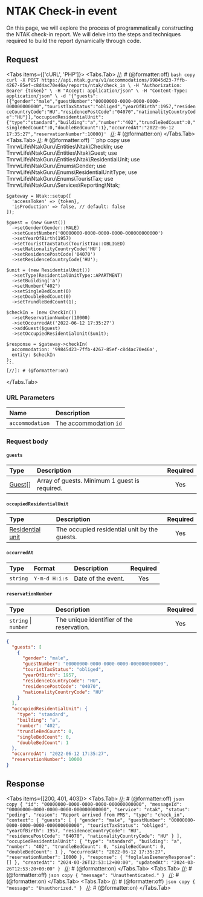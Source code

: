 
# NTAK Check-in event

On this page, we will explore the process of programmatically constructing the NTAK check-in report.
We will delve into the steps and techniques required to build the report dynamically through code.

## Request

<Protocol method="POST" path="/v1/accommodations/{accommodation}/reports/ntak/check_in" />

<Tabs items={['cURL', 'PHP']}>
  <Tabs.Tab>
    [//]: # (@formatter:off)
    ```bash copy
    curl -X POST https://api.ntak.guru/v1/accommodations/99845d23-7ffb-4267-85ef-c8d4ac70e46a/reports/ntak/check_in \
      -H "Authorization: Bearer {token}" \
      -H "Accept: application/json" \
      -H "Content-Type: application/json" \
      -d '{"guests":[{"gender":"male","guestNumber":"00000000-0000-0000-0000-000000000000","touristTaxStatus":"obliged","yearOfBirth":1957,"residenceCountryCode":"HU","residencePostCode":"04070","nationalityCountryCode":"HU"}],"occupiedResidentialUnit":{"type":"standard","building":"a","number":"402","trundleBedCount":0,"singleBedCount":0,"doubleBedCount":1},"occurredAt":"2022-06-12 17:35:27","reservationNumber":10000}'
    ```
    [//]: # (@formatter:on)
  </Tabs.Tab>
  <Tabs.Tab>
    [//]: # (@formatter:off)
    ```php copy
    use TmrwLife\NtakGuru\Entities\Ntak\CheckIn;
    use TmrwLife\NtakGuru\Entities\Ntak\Guest;
    use TmrwLife\NtakGuru\Entities\Ntak\ResidentialUnit;
    use TmrwLife\NtakGuru\Enums\Gender;
    use TmrwLife\NtakGuru\Enums\ResidentialUnitType;
    use TmrwLife\NtakGuru\Enums\TouristTax;
    use TmrwLife\NtakGuru\Services\Reporting\Ntak;

    $gateway = Ntak::setup([
      'accessToken' => {token},
      'isProduction' => false, // default: false
    ]);

    $guest = (new Guest())
      ->setGender(Gender::MALE)
      ->setGuestNumber('00000000-0000-0000-0000-000000000000')
      ->setYearOfBirth(1957)
      ->setTouristTaxStatus(TouristTax::OBLIGED)
      ->setNationalityCountryCode('HU')
      ->setResidencePostCode('04070')
      ->setResidenceCountryCode('HU');

    $unit = (new ResidentialUnit())
      ->setType(ResidentialUnitType::APARTMENT)
      ->setBuilding('a')
      ->setNumber("402")
      ->setSingleBedCount(0)
      ->setDoubleBedCount(0)
      ->setTrundleBedCount(1);

    $checkIn = (new CheckIn())
      ->setReservationNumber(10000)
      ->setOccurredAt('2022-06-12 17:35:27')
      ->addGuest($guest)
      ->setOccupiedResidentialUnit($unit);

    $response = $gateway->checkIn(
      accommodation: '99845d23-7ffb-4267-85ef-c8d4ac70e46a',
      entity: $checkIn
    );
    ```
    [//]: # (@formatter:on)
  </Tabs.Tab>
</Tabs>

### URL Parameters

| Name            | Description            |
|:----------------|:-----------------------|
| `accommodation` | The accommodation `id` |

### Request body

#### `guests`

| Type                                       | Description                                   | Required |
|:-------------------------------------------|:----------------------------------------------|:--------:|
| [Guest](/terminology/ntak-objects#guest)[] | Array of guests. Minimum 1 guest is required. |   Yes    |

#### `occupiedResidentialUnit`

| Type                                                           | Description                                  | Required |
|:---------------------------------------------------------------|:---------------------------------------------|:--------:|
| [Residential unit](/terminology/ntak-objects#residential-unit) | The occupied residential unit by the guests. |   Yes    |

#### `occurredAt`

| Type     | Format        | Description        | Required |
|:---------|:--------------|:-------------------|:--------:|
| `string` | `Y-m-d H:i:s` | Date of the event. |   Yes    |

#### `reservationNumber`

| Type                 | Description                               | Required |
|:---------------------|:------------------------------------------|:--------:|
| `string` \| `number` | The unique identifier of the reservation. |   Yes    |

[//]: # (@formatter:off)
```json copy
{
  "guests": [
    {
      "gender": "male",
      "guestNumber": "00000000-0000-0000-0000-000000000000",
      "touristTaxStatus": "obliged",
      "yearOfBirth": 1957,
      "residenceCountryCode": "HU",
      "residencePostCode": "04070",
      "nationalityCountryCode": "HU"
    }
  ],
  "occupiedResidentialUnit": {
    "type": "standard",
    "building": "a",
    "number": "402",
    "trundleBedCount": 0,
    "singleBedCount": 0,
    "doubleBedCount": 1
  },
  "occurredAt": "2022-06-12 17:35:27",
  "reservationNumber": 10000
}
```
[//]: # (@formatter:on)

## Response

<Tabs items={[200, 401, 403]}>
  <Tabs.Tab>
    [//]: # (@formatter:off)
    ```json copy
    {
      "id": "00000000-0000-0000-0000-000000000000",
      "messageId": "00000000-0000-0000-0000-000000000000",
      "service": "ntak",
      "status": "peding",
      "reason": "Report arrived from PMS",
      "type": "check_in",
      "context": {
        "guests": [
          {
            "gender": "male",
            "guestNumber": "00000000-0000-0000-0000-000000000000",
            "touristTaxStatus": "obliged",
            "yearOfBirth": 1957,
            "residenceCountryCode": "HU",
            "residencePostCode": "04070",
            "nationalityCountryCode": "HU"
          }
        ],
        "occupiedResidentialUnit": {
          "type": "standard",
          "building": "a",
          "number": "402",
          "trundleBedCount": 0,
          "singleBedCount": 0,
          "doubleBedCount": 1
        },
        "occurredAt": "2022-06-12 17:35:27",
        "reservationNumber": 10000
      },
      "response": {
        "foglalasEsemenyResponse": []
      },
      "createdAt": "2024-03-26T12:53:12+00:00",
      "updatedAt": "2024-03-26T12:53:20+00:00"
    }
    ```
    [//]: # (@formatter:on)
  </Tabs.Tab>
  <Tabs.Tab>
    [//]: # (@formatter:off)
    ```json copy
    {
      "message": "Unauthenticated."
    }
    ```
    [//]: # (@formatter:on)
  </Tabs.Tab>
  <Tabs.Tab>
    [//]: # (@formatter:off)
    ```json copy
    {
      "message": "Unauthorized."
    }
    ```
    [//]: # (@formatter:on)
  </Tabs.Tab>
</Tabs>